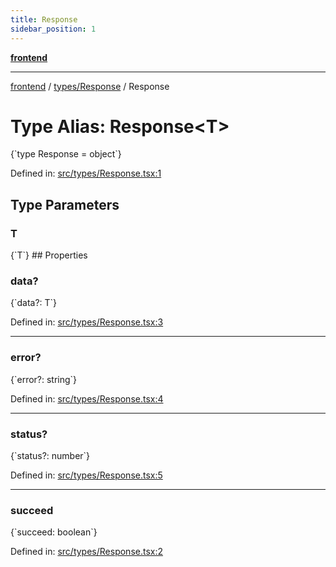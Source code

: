```yaml
---
title: Response
sidebar_position: 1
---
```



[**frontend**](../../..)

***

[frontend](../../..) / [types/Response](..) / Response

# Type Alias: Response\<T\>

<CodeBlock language="ts">
{`type Response<T> = object`}
</CodeBlock>

Defined in: [src/types/Response.tsx:1](https://github.com/svsticky/CommitteeClash/blob/8a31d8fc8422df670b3b4cb3b5fd558ecdeabb90/frontend/src/types/Response.tsx#L1)

## Type Parameters

### T
<CodeBlock language="ts">
{`T`}
</CodeBlock>
## Properties

### data?

<CodeBlock language="ts">
{`data?: T`}
</CodeBlock>

Defined in: [src/types/Response.tsx:3](https://github.com/svsticky/CommitteeClash/blob/8a31d8fc8422df670b3b4cb3b5fd558ecdeabb90/frontend/src/types/Response.tsx#L3)

***

### error?

<CodeBlock language="ts">
{`error?: string`}
</CodeBlock>

Defined in: [src/types/Response.tsx:4](https://github.com/svsticky/CommitteeClash/blob/8a31d8fc8422df670b3b4cb3b5fd558ecdeabb90/frontend/src/types/Response.tsx#L4)

***

### status?

<CodeBlock language="ts">
{`status?: number`}
</CodeBlock>

Defined in: [src/types/Response.tsx:5](https://github.com/svsticky/CommitteeClash/blob/8a31d8fc8422df670b3b4cb3b5fd558ecdeabb90/frontend/src/types/Response.tsx#L5)

***

### succeed

<CodeBlock language="ts">
{`succeed: boolean`}
</CodeBlock>

Defined in: [src/types/Response.tsx:2](https://github.com/svsticky/CommitteeClash/blob/8a31d8fc8422df670b3b4cb3b5fd558ecdeabb90/frontend/src/types/Response.tsx#L2)
